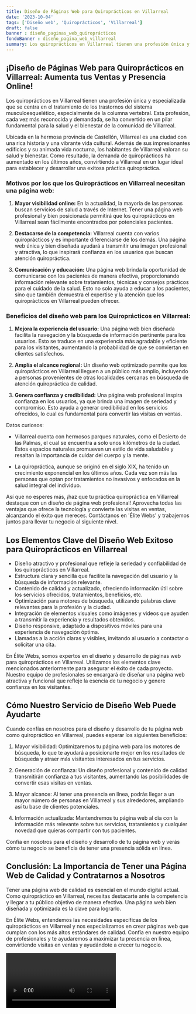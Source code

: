 ```yaml
---
title: Diseño de Páginas Web para Quiroprácticos en Villarreal
date: '2023-10-04'
tags: ['Diseño web', 'Quiroprácticos', 'Villarreal']
draft: false
banner : diseño_paginas_web_quiroprácticos
fondoBanner : diseño_pagina_web_villarreal
summary: Los quiroprácticos en Villarreal tienen una profesión única y especializada que se centra en el tratamiento de los trastornos del sistema musculoesquelético, especialmente de la columna vertebral. Esta profesión, cada vez más reconocida y demandada, se ha convertido en un pilar fundamental para la salud y el bienestar de la comunidad de Villarreal.
---
```


## ¡Diseño de Páginas Web para Quiroprácticos en Villarreal: Aumenta tus Ventas y Presencia Online!

Los quiroprácticos en Villarreal tienen una profesión única y especializada que se centra en el tratamiento de los trastornos del sistema musculoesquelético, especialmente de la columna vertebral. Esta profesión, cada vez más reconocida y demandada, se ha convertido en un pilar fundamental para la salud y el bienestar de la comunidad de Villarreal.

Ubicada en la hermosa provincia de Castellón, Villarreal es una ciudad con una rica historia y una vibrante vida cultural. Además de sus impresionantes edificios y su animada vida nocturna, los habitantes de Villarreal valoran su salud y bienestar. Como resultado, la demanda de quiroprácticos ha aumentado en los últimos años, convirtiendo a Villarreal en un lugar ideal para establecer y desarrollar una exitosa práctica quiropráctica.

### Motivos por los que los Quiroprácticos en Villarreal necesitan una página web:

1. **Mayor visibilidad online:** En la actualidad, la mayoría de las personas buscan servicios de salud a través de Internet. Tener una página web profesional y bien posicionada permitirá que los quiroprácticos en Villarreal sean fácilmente encontrados por potenciales pacientes.

2. **Destacarse de la competencia:** Villarreal cuenta con varios quiroprácticos y es importante diferenciarse de los demás. Una página web única y bien diseñada ayudará a transmitir una imagen profesional y atractiva, lo que inspirará confianza en los usuarios que buscan atención quiropráctica.

3. **Comunicación y educación:** Una página web brinda la oportunidad de comunicarse con los pacientes de manera efectiva, proporcionando información relevante sobre tratamientos, técnicas y consejos prácticos para el cuidado de la salud. Esto no solo ayuda a educar a los pacientes, sino que también demuestra el expertise y la atención que los quiroprácticos en Villarreal pueden ofrecer.

### Beneficios del diseño web para los Quiroprácticos en Villarreal:

1. **Mejora la experiencia del usuario:** Una página web bien diseñada facilita la navegación y la búsqueda de información pertinente para los usuarios. Esto se traduce en una experiencia más agradable y eficiente para los visitantes, aumentando la probabilidad de que se conviertan en clientes satisfechos.

2. **Amplía el alcance regional:** Un diseño web optimizado permite que los quiroprácticos en Villarreal lleguen a un público más amplio, incluyendo a personas provenientes de otras localidades cercanas en búsqueda de atención quiropráctica de calidad.

3. **Genera confianza y credibilidad:** Una página web profesional inspira confianza en los usuarios, ya que brinda una imagen de seriedad y compromiso. Esto ayuda a generar credibilidad en los servicios ofrecidos, lo cual es fundamental para convertir las visitas en ventas.

Datos curiosos:

- Villarreal cuenta con hermosos parques naturales, como el Desierto de las Palmas, el cual se encuentra a solo unos kilómetros de la ciudad. Estos espacios naturales promueven un estilo de vida saludable y resaltan la importancia de cuidar del cuerpo y la mente.

- La quiropráctica, aunque se originó en el siglo XIX, ha tenido un crecimiento exponencial en los últimos años. Cada vez son más las personas que optan por tratamientos no invasivos y enfocados en la salud integral del individuo.

Así que no esperes más, ¡haz que tu práctica quiropráctica en Villarreal destaque con un diseño de página web profesional! Aprovecha todas las ventajas que ofrece la tecnología y convierte las visitas en ventas, alcanzando el éxito que mereces. Contáctanos en 'Élite Webs' y trabajemos juntos para llevar tu negocio al siguiente nivel.

<GifSeo />

<Cta />

## Los Elementos Clave del Diseño Web Exitoso para Quiroprácticos en Villarreal

- Diseño atractivo y profesional que refleje la seriedad y confiabilidad de los quiroprácticos en Villarreal.
- Estructura clara y sencilla que facilite la navegación del usuario y la búsqueda de información relevante.
- Contenido de calidad y actualizado, ofreciendo información útil sobre los servicios ofrecidos, tratamientos, beneficios, etc.
- Optimización para motores de búsqueda, utilizando palabras clave relevantes para la profesión y la ciudad.
- Integración de elementos visuales como imágenes y videos que ayuden a transmitir la experiencia y resultados obtenidos.
- Diseño responsive, adaptado a dispositivos móviles para una experiencia de navegación óptima.
- Llamadas a la acción claras y visibles, invitando al usuario a contactar o solicitar una cita.

En Élite Webs, somos expertos en el diseño y desarrollo de páginas web para quiroprácticos en Villarreal. Utilizamos los elementos clave mencionados anteriormente para asegurar el éxito de cada proyecto. Nuestro equipo de profesionales se encargará de diseñar una página web atractiva y funcional que refleje la esencia de tu negocio y genere confianza en los visitantes.

## Cómo Nuestro Servicio de Diseño Web Puede Ayudarte

Cuando confías en nosotros para el diseño y desarrollo de tu página web como quiropráctico en Villarreal, puedes esperar los siguientes beneficios:

1. Mayor visibilidad: Optimizaremos tu página web para los motores de búsqueda, lo que te ayudará a posicionarte mejor en los resultados de búsqueda y atraer más visitantes interesados en tus servicios.

2. Generación de confianza: Un diseño profesional y contenido de calidad transmitirán confianza a tus visitantes, aumentando las posibilidades de convertir esas visitas en ventas.

3. Mayor alcance: Al tener una presencia en línea, podrás llegar a un mayor número de personas en Villarreal y sus alrededores, ampliando así tu base de clientes potenciales.

4. Información actualizada: Mantendremos tu página web al día con la información más relevante sobre tus servicios, tratamientos y cualquier novedad que quieras compartir con tus pacientes.

Confía en nosotros para el diseño y desarrollo de tu página web y verás cómo tu negocio se beneficia de tener una presencia sólida en línea.

## Conclusión: La Importancia de Tener una Página Web de Calidad y Contratarnos a Nosotros

Tener una página web de calidad es esencial en el mundo digital actual. Como quiropráctico en Villarreal, necesitas destacarte ante la competencia y llegar a tu público objetivo de manera efectiva. Una página web bien diseñada y optimizada es la clave para lograrlo.

En Élite Webs, entendemos las necesidades específicas de los quiroprácticos en Villarreal y nos especializamos en crear páginas web que cumplan con los más altos estándares de calidad. Confía en nuestro equipo de profesionales y te ayudaremos a maximizar tu presencia en línea, convirtiendo visitas en ventas y ayudándote a crecer tu negocio.

<Video />

<CtaBot job='Quiroprácticos' city='Villarreal'/>

<Gmaps query='Villarreal+españa+maps' />